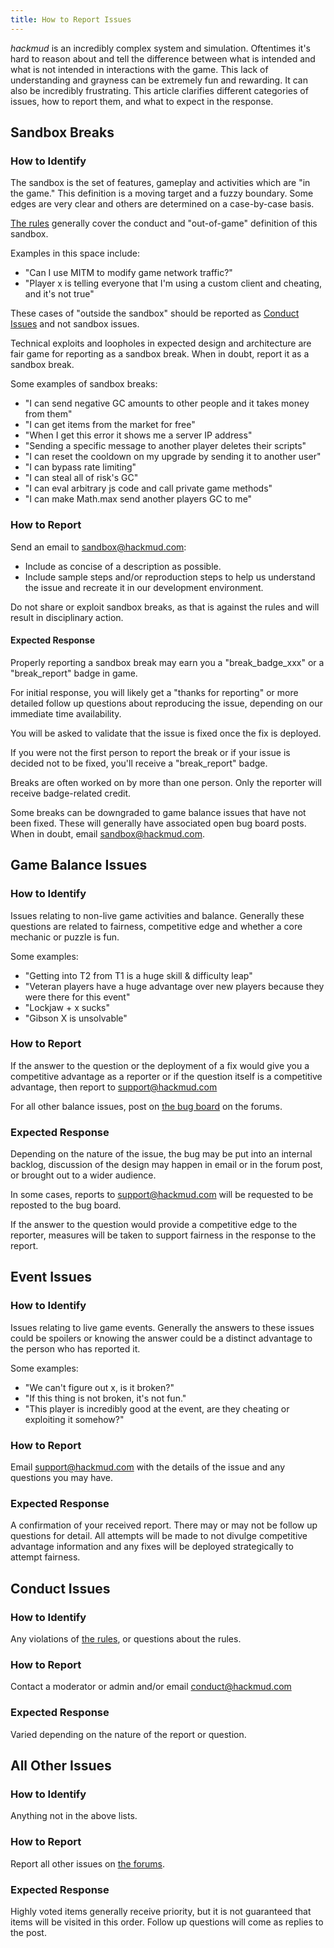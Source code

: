 ```yaml
---
title: How to Report Issues
---
```


_hackmud_ is an incredibly complex system and simulation. Oftentimes it's hard to reason about and tell the difference between what is intended and what is not intended in interactions with the game. This lack of understanding and grayness can be extremely fun and rewarding. It can also be incredibly frustrating. This article clarifies different categories of issues, how to report them, and what to expect in the response.

## Sandbox Breaks

### How to Identify

The sandbox is the set of features, gameplay and activities which are "in the game." This definition is a moving target and a fuzzy boundary. Some edges are very clear and others are determined on a case-by-case basis.

[The rules](https://hackmud.com/forums/general_discussion/rules) generally cover the conduct and "out-of-game" definition of this sandbox.

Examples in this space include:

- "Can I use MITM to modify game network traffic?"
- "Player x is telling everyone that I'm using a custom client and cheating, and it's not true"

These cases of "outside the sandbox" should be reported as [Conduct Issues](#conduct-issues) and not sandbox issues.

Technical exploits and loopholes in expected design and architecture are fair game for reporting as a sandbox break. When in doubt, report it as a sandbox break.

Some examples of sandbox breaks:

- "I can send negative GC amounts to other people and it takes money from them"
- "I can get items from the market for free"
- "When I get this error it shows me a server IP address"
- "Sending a specific message to another player deletes their scripts"
- "I can reset the cooldown on my upgrade by sending it to another user"
- "I can bypass rate limiting"
- "I can steal all of risk's GC"
- "I can eval arbitrary js code and call private game methods"
- "I can make Math.max send another players GC to me"

### How to Report

Send an email to [sandbox@hackmud.com](mailto:sandbox@hackmud.com):

- Include as concise of a description as possible.
- Include sample steps and/or reproduction steps to help us understand the issue and recreate it in our development environment.

Do not share or exploit sandbox breaks, as that is against the rules and will result in disciplinary action.

#### Expected Response

Properly reporting a sandbox break may earn you a "break_badge_xxx" or a "break_report" badge in game.

For initial response, you will likely get a "thanks for reporting" or more detailed follow up questions about reproducing the issue, depending on our immediate time availability.

You will be asked to validate that the issue is fixed once the fix is deployed.

If you were not the first person to report the break or if your issue is decided not to be fixed, you'll receive a "break_report" badge.

Breaks are often worked on by more than one person. Only the reporter will receive badge-related credit.

Some breaks can be downgraded to game balance issues that have not been fixed. These will generally have associated open bug board posts. When in doubt, email [sandbox@hackmud.com](mailto:sandbox@hackmud.com).

## Game Balance Issues

### How to Identify

Issues relating to non-live game activities and balance. Generally these questions are related to fairness, competitive edge and whether a core mechanic or puzzle is fun.

Some examples:

- "Getting into T2 from T1 is a huge skill & difficulty leap"
- "Veteran players have a huge advantage over new players because they were there for this event"
- "Lockjaw + x sucks"
- "Gibson X is unsolvable"

### How to Report

If the answer to the question or the deployment of a fix would give you a competitive advantage as a reporter or if the question itself is a competitive advantage, then report to [support@hackmud.com](mailto:support@hackmud.com)

For all other balance issues, post on [the bug board](https://hackmud.com/forums/bugs_features_ideas) on the forums.

### Expected Response

Depending on the nature of the issue, the bug may be put into an internal backlog, discussion of the design may happen in email or in the forum post, or brought out to a wider audience.

In some cases, reports to [support@hackmud.com](mailto:support@hackmud.com) will be requested to be reposted to the bug board.

If the answer to the question would provide a competitive edge to the reporter, measures will be taken to support fairness in the response to the report.

## Event Issues

### How to Identify

Issues relating to live game events. Generally the answers to these issues could be spoilers or knowing the answer could be a distinct advantage to the person who has reported it.

Some examples:

- "We can't figure out x, is it broken?"
- "If this thing is not broken, it's not fun."
- "This player is incredibly good at the event, are they cheating or exploiting it somehow?"

### How to Report

Email [support@hackmud.com](mailto:support@hackmud.com) with the details of the issue and any questions you may have.

### Expected Response

A confirmation of your received report. There may or may not be follow up questions for detail. All attempts will be made to not divulge competitive advantage information and any fixes will be deployed strategically to attempt fairness.

## Conduct Issues

### How to Identify

Any violations of [the rules](https://hackmud.com/forums/general_discussion/rules), or questions about the rules.

### How to Report

Contact a moderator or admin and/or email [conduct@hackmud.com](mailto:conduct@hackmud.com)

### Expected Response

Varied depending on the nature of the report or question.

## All Other Issues

### How to Identify

Anything not in the above lists.

### How to Report

Report all other issues on [the forums](https://hackmud.com/forums/bugs_features_ideas).

### Expected Response

Highly voted items generally receive priority, but it is not guaranteed that items will be visited in this order. Follow up questions will come as replies to the post.
